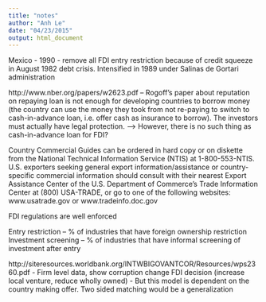 ```yaml
---
title: "notes"
author: "Anh Le"
date: "04/23/2015"
output: html_document
---
```


Mexico - 1990 - remove all FDI entry restriction because of credit squeeze in August 1982 debt crisis. Intensified in 1989 under Salinas de Gortari administration

http://www.nber.org/papers/w2623.pdf -- Rogoff's paper about reputation on repaying loan is not enough for developing countries to borrow money (the country can use the money they took from not re-paying to switch to cash-in-advance loan, i.e. offer cash as insurance to borrow). The investors must actually have legal protection.
--> However, there is no such thing as cash-in-advance loan for FDI?

Country Commercial Guides can be ordered in hard copy or on diskette from the National Technical Information Service (NTIS) at 1-800-553-NTIS. U.S. exporters seeking general export information/assistance or country-specific commercial information should consult with their nearest Export Assistance Center of the U.S. Department of Commerce's Trade Information Center at (800) USA-TRADE, or go to one of the following websites: www.usatrade.gov or www.tradeinfo.doc.gov

FDI regulations are well enforced

Entry restriction -- % of industries that have foreign ownership restriction
Investment screening -- % of industries that have informal screening of investment after entry

http://siteresources.worldbank.org/INTWBIGOVANTCOR/Resources/wps2360.pdf
- Firm level data, show corruption change FDI decision (increase local venture, reduce wholly owned)
- But this model is dependent on the country making offer. Two sided matching would be a generalization